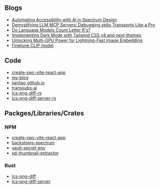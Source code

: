 
<HomeCard />

## Blogs
- [Automating Accessibility with AI in Spectrum Design](/blog/ai-alt-text-generator) <NewBadge />
- [Demystifying LLM MCP Servers: Debugging stdio Transports Like a Pro](/blog/debug-mcp-stdio-transport)
- [Do Language Models Count Letter R's?](/blog/count-r-in-strawberry)
- [Implementing Dark Mode with Tailwind CSS v4 and next-themes](/blog/tailwindcss-v4)
- [Unlocking Multi-GPU Power for Lightning-Fast Image Embedding](/blog/multi-gpu-embedding)
- [Finetune CLIP model](/blog/clip-vit-fine-tune)

## Code
- [create-swc-vite-react-app](https://github.com/jianliao/create-swc-vite-react-app)
- [my-blog](https://github.com/jianliao/my-blog)
- [jianliao.github.io](https://github.com/jianliao/jianliao.github.io)
- [transsubs-ai](https://github.com/jianliao/transsubs-ai)
- [lcs-png-diff-rs](https://github.com/jianliao/lcs-png-diff-rs)
- [lcs-png-diff-server-rs](https://github.com/jianliao/lcs-png-diff-server-rs)

## Packges/Libraries/Crates

### NPM
- [create-swc-vite-react-app](https://www.npmjs.com/package/create-swc-vite-react-app)
- [backstopjs-spectrum](https://www.npmjs.com/package/backstopjs-spectrum)
- [vault-secret-env](https://www.npmjs.com/package/vault-secret-env)
- [xd-thumbnail-extractor](https://www.npmjs.com/package/xd-thumbnail-extractor)·

### Rust
- [lcs-png-diff](https://crates.io/crates/lcs-png-diff)
- [lcs-png-diff-server](https://crates.io/crates/lcs-png-diff-server)